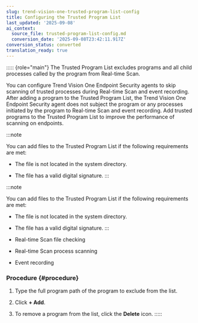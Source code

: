 ```yaml
---
slug: trend-vision-one-trusted-program-list-config
title: Configuring the Trusted Program List
last_updated: '2025-09-08'
ai_context:
  source_file: trusted-program-list-config.md
  conversion_date: '2025-09-08T23:42:11.917Z'
conversion_status: converted
translation_ready: true
---
```


::::: {role="main"}
The Trusted Program List excludes programs and all child processes called by the program from Real-time Scan.

You can configure Trend Vision One Endpoint Security agents to skip scanning of trusted processes during Real-time Scan and event recording. After adding a program to the Trusted Program List, the Trend Vision One Endpoint Security agent does not subject the program or any processes initiated by the program to Real-time Scan and event recording. Add trusted programs to the Trusted Program List to improve the performance of scanning on endpoints.

:::note

You can add files to the Trusted Program List if the following requirements are met:

- The file is not located in the system directory.

- The file has a valid digital signature.
:::

:::note

You can add files to the Trusted Program List if the following requirements are met:

- The file is not located in the system directory.

- The file has a valid digital signature.
:::

- Real-time Scan file checking

- Real-time Scan process scanning

- Event recording

### Procedure {#procedure}

1.  Type the full program path of the program to exclude from the list.

2.  Click **+ Add**.

3.  To remove a program from the list, click the **Delete** icon.
:::::
